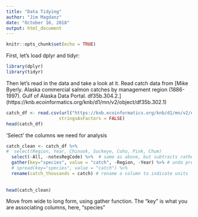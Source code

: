 ```yaml
---
title: "Data Tidying"
author: "Jim Magdanz"
date: "October 16, 2018"
output: html_document
---
```


```r
knitr::opts_chunk$set(echo = TRUE)
```

First, let’s load dplyr and tidyr:

```r
library(dplyr)
library(tidyr)
```

Then let’s read in the data and take a look at it. Read catch data from [Mike Byerly. Alaska commercial salmon catches by management region (1886- 1997). Gulf of Alaska Data Portal. df35b.304.2.] (https://knb.ecoinformatics.org/knb/d1/mn/v2/object/df35b.302.1)

```r
catch_df <- read.csv(url("https://knb.ecoinformatics.org/knb/d1/mn/v2/object/df35b.302.1", method = "libcurl"),
                    stringsAsFactors = FALSE)
head(catch_df)
```
'Select' the columns we need for analysis

```r
catch_clean <- catch_df %>%
#  select(Region, Year, Chinook, Sockeye, Coho, Pink, Chum)
  select(-All, -notesRegCode) %>%  # same as above, but subtracts rather than includes columns 
  gather(key="species", value = "catch", -Region, -Year) %>% # undo previous
  # spread(key="species", value = "catch") %>%
  rename(catch_thousands = catch) # rename a column to indicate units
  
  
head(catch_clean)

```

Move from wide to long form, using gather function. The "key" is what you are associating columns, here, "species"

```r


```
